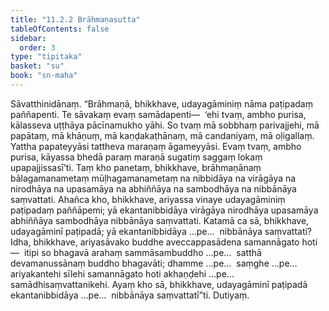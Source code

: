 ```yaml
---
title: "11.2.2 Brāhmaṇasutta"
tableOfContents: false
sidebar:
  order: 3
type: "tipitaka"
basket: "su"
book: "sn-maha"
---
```



<DynamicBreadcrumb />

<Division number="1008" book="sn-maha">

<Paragraph number="1869" book="sn-maha">
Sāvatthinidānaṃ. “Brāhmaṇā, bhikkhave, udayagāminiṃ nāma paṭipadaṃ paññapenti. Te sāvakaṃ evaṃ samādapenti—  ‘ehi tvaṃ, ambho purisa, kālasseva uṭṭhāya pācīnamukho yāhi. So tvaṃ mā sobbhaṃ parivajjehi, mā papātaṃ, mā khāṇuṃ, mā kaṇḍakaṭhānaṃ, mā candaniyaṃ, mā oḷigallaṃ. Yattha papateyyāsi tattheva maraṇaṃ āgameyyāsi. Evaṃ tvaṃ, ambho purisa, kāyassa bhedā paraṃ maraṇā sugatiṃ saggaṃ lokaṃ upapajjissasī’ti.
</Paragraph>

<Paragraph number="1870" book="sn-maha">
Taṃ kho panetaṃ, bhikkhave, brāhmaṇānaṃ bālagamanametaṃ mūḷhagamanametaṃ na nibbidāya na virāgāya na nirodhāya na upasamāya na abhiññāya na sambodhāya na nibbānāya saṃvattati. Ahañca kho, bhikkhave, ariyassa vinaye udayagāminiṃ paṭipadaṃ paññāpemi; yā ekantanibbidāya virāgāya nirodhāya upasamāya abhiññāya sambodhāya nibbānāya saṃvattati.
</Paragraph>

<Paragraph number="1871" book="sn-maha">
Katamā ca sā, bhikkhave, udayagāminī paṭipadā; yā ekantanibbidāya …pe…  nibbānāya saṃvattati? Idha, bhikkhave, ariyasāvako buddhe aveccappasādena samannāgato hoti—  itipi so bhagavā arahaṃ sammāsambuddho …pe…  satthā devamanussānaṃ buddho bhagavāti; dhamme …pe…  saṃghe …pe…  ariyakantehi sīlehi samannāgato hoti akhaṇḍehi …pe…  samādhisaṃvattanikehi. Ayaṃ kho sā, bhikkhave, udayagāminī paṭipadā ekantanibbidāya …pe…  nibbānāya saṃvattatī”ti.

</Paragraph>
</Division>

<Paragraph number="1872" type="center" book="sn-maha">
Dutiyaṃ.
</Paragraph>